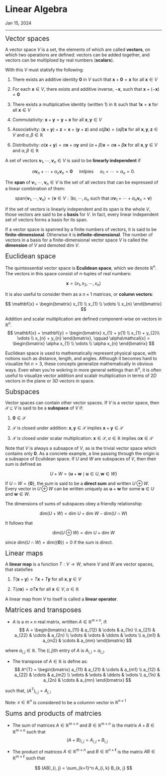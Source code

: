 <h1 class=post >Linear Algebra</h1>
<span class='meta'>Jan 15, 2024</span>
<hr/>


<span style="font-size: 1.5em"> Vector spaces</span>

A vector space $V$ is a set, the elements of which are called $\textbf{vectors}$, on which two operations are defined: vectors can be added together, and vectors can be multiploed by real numbers ($\textbf{scalars}$).

With this $V$ must statisfy the following:

1. There exists an additive identity $\mathbf{0}$ in $V$ such that $\mathbf{x} + \mathbf{0} = \mathbf{x}$ for all $\mathbf{x} \in V$

2. For each  $\mathbf{x} \in V$, there exists and additive inverse, $-\mathbf{x}$, such that $\mathbf{x} + (-\mathbf{x}) = \mathbf{0}$

3. There exists a multiplicative identity (written 1) in $\mathbb{R}$ such that $1\mathbf{x} = \mathbf{x}$ for all $\mathbf{x} \in V$

4. Commutativity: $\mathbf{x} + \mathbf{y} = \mathbf{y} + \mathbf{x}$ for all $\mathbf{x}, \mathbf{y} \in V$

5. Associativity: $(\mathbf{x} + \mathbf{y}) + \mathbf{z} = \mathbf{x} + (\mathbf{y} + \mathbf{z})$ and $\alpha(\beta \mathbf{x}) = (\alpha\beta)\mathbf{x}$  for all $\mathbf{x}, \mathbf{y}, \mathbf{z} \in V$ and $\alpha, \beta \in \mathbb{R}$

6. Distributivity: $\alpha(\mathbf{x} + \mathbf{y}) = \alpha\mathbf{x} + \alpha\mathbf{y}$ and $(\alpha + \beta)\mathbf{x} = \alpha\mathbf{x} + \beta\mathbf{x}$ for all $\mathbf{x}, \mathbf{y} \in V$ and $\alpha, \beta \in \mathbb{R}$

A set of vectors $\mathbf{v}_1, \cdots, \mathbf{v}_n \in V$ is said to be $\textbf{linearly independent}$ if

$$
    \alpha \mathbf{v}_n + \cdots + \alpha_n\mathbf{v}_n = \mathbf{0} \quad \text{ imlpies } \quad\alpha_1 = \cdots = \alpha_n = 0. 
$$

The $\textbf{span}$ of $\mathbf{v}_1, \cdots, \mathbf{v}_n \in V$ is the set of all vectors that can be expressed of a linear combination of them:

$$
    \text{span}\{\mathbf{v}_1, \cdots, \mathbf{v}_n\} = \{\mathbf{v} \in V : \exists\alpha, \cdots, \alpha_n \text{ such that } \alpha\mathbf{v}_1 + \cdots + \alpha_n\mathbf{v}_n = \mathbf{v}\}
$$

If the set of vectors is linearly independent and its span is the whole $V$, those vectors are said to be a $\textbf{basis}$ for $V$. In fact, every linear independent set of vectors forms a basis for its span.

If a vector space is spanned by a finite numbers of vectors, it is said to be $\textbf{finite-dimensional}$. Otherwise it is $\textbf{infinite-dimensional}$. The number of vectors in a basis for a finite-dimensional vector space $V$ is called the $\textbf{dimension}$ of $V$ and demoted dim $V$. 

<span style="font-size: 1.5em"> Euclidean space</span>

The quintessential vector space is $\textbf{Eculidean space}$, which we denote $\mathbb{R}^n$. The vectors in this space consist of $n$-tuples of real numbers:

$$
    \mathbf{x} = \left(x_1, x_2, \cdots, x_n\right)
$$

It is also useful to consider them as a $n \times 1$ matrices, or $\textbf{column vectors}$:

$$
    \mathbf{x} = \begin{bmatrix}
        x_{1} \\
        x_{1} \\
        \vdots \\
        x_{n} 
        \end{bmatrix}
$$

Addition and scalar multiplication are defined component-wise on vectors in $\mathbb{R}^n$.
$$
    \mathbf{x} + \mathbf{y} = \begin{bmatrix}
        x_{1} + y{1} \\
        x_{1} + y_{2}\\
        \vdots \\
        x_{n} + y_{n}
        \end{bmatrix}, \qquad \alpha\mathcal{x} = \begin{bmatrix} 
                                                    \alpha x_{1} \\
                                                    \vdots \\
                                                    \alpha x_{n}
                                                    \end{bmatrix}
$$

Euclidean space is used to mathematically represent physical space, with notions such as distance, length, and angles. Although it becomes hard to visualize fot $n > 3$, these concepts generalize mathematically in obvious ways. Even when you're wokring in more general settings than $\mathbb{R}^n$, it is often useful to visualize vector addition and scalalr multiplication in terms of $2D$ vectors in the plane or $3D$ vectors in space.

<span style="font-size: 1.5em">Subspaces</span>

Vector spaces can contain other vector spaces. If $V$ is a vector space, then $\mathcal{S} \subseteq V$ is said to be a $\textbf{subspace}$ of $V$ if:

1. $\mathbf{0} \in \mathcal{S}$

2. $\mathcal{S}$ is closed under addition: $\mathbf{x}, \mathbf{y} \in \mathcal{S}$ implies $\mathbf{x} + \mathbf{y} \in \mathcal{S}$

3. $\mathcal{S}$ is closed under scalar multiplication: $\mathbf{x} \in \mathcal{S}, \alpha \in \mathbb{R}$ implies $\alpha\mathbf{x} \in \mathcal{S}$

Note that $V$ is always a subsapce of $V$, as is the trivial vector space which contains only $\mathbf{0}$. As a concrete example, a line passing through the origin is a subsapce of Eculidean space. 
If $U$ and $W$ are subspaces of $V$, then their sum is defined as 

$$
    U + W = \{\mathbf{u} + \mathbf{w} \mid \mathbf{u} \in U, \mathbf{w} \in W \}
$$

If $U \cap W = \{\mathbf{0}\}$, the sum is said to be a $\textbf{direct sum}$ and written $U \oplus W$. Every vector in $U \oplus W$ can be written uniquely as $\mathbf{u} + \mathbf{w}$ for some $\mathbf{u} \in U$ and $\mathbf{w} \in W$.

The dimensions of sums of subspaces obey a friendly relationship:

$$
    \text{dim}(U + W) = \text{dim } U + \text{dim } W - \text{dim}(U \cap W)  
$$

It follows that 

$$
    \text{dim}(U \oplus W) = \text{dim } U + \text{dim } W
$$

since $\text{dim}(U \cap W) = \text{dim}(\{\mathbf{0}\}) = 0$ if the sum is direct.

<span style="font-size: 1.5em">Linear maps</span>

A $\textbf{linear map}$ is a function $T: V \rightarrow W$, where $V$ and $W$ are vector spaces, that statisfies 

1. $T(\mathbf{x} + \mathbf{y}) = T\mathbf{x} + T\mathbf{y} \text{ for all } \mathbf{x}, \mathbf{y} \in V$ 

2. $T(\alpha\mathbf{x}) = \alpha T\mathbf{x} \text{ for all } \mathbf{x} \in V, \alpha \in \mathbb{R}$

A linear map from $V$ to itself is called a $\textbf{linear operator}$.
 
<span style="font-size: 1.5em"> Matrices and transposes</span>

- $A$ is a $m \times n$ real matrix, wrtitten $A \in \mathbb{R}^{m \times n}$, if:
$$
A = \begin{bmatrix}
a_{11} & a_{12} & \cdots & a_{1n} \\
a_{21} & a_{22} & \cdots & a_{2n} \\
\vdots & \vdots & \ddots & \vdots \\
a_{m1} & a_{m2} & \cdots & a_{mn}
\end{bmatrix}
$$

where  $a_{i, j} \in \mathbb{R}$. The $(i, j)$th entry of $A$ is $A_{i, j} = a_{i, j}$.

- The transpose of $A \in \mathbb{R}$ is define as: 
$$
A^{T} = \begin{bmatrix}
a_{11} & a_{21} & \cdots & a_{m1} \\
a_{12} & a_{22} & \cdots & a_{m2} \\
\vdots & \vdots & \ddots & \vdots \\
a_{1n} & a_{2n} & \cdots & a_{mn}
\end{bmatrix}
$$

such that, $(A^{T})_{i, j} = A_{j, i}$

Note: $x \in \mathbb{R}^{n}$ is considered to be a columnn vector in $\mathbb{R}^{n \times 1}$

<span style="font-size: 1.5em">Sums and products of matrcies </span>

- The sum of matrices $A \in \mathbb{R}^{m \times n}$ and $B \in \mathbb{R}^{m \times n}$ is the matrix $A + B \in \mathbb{R}^{m \times n}$ such that 
$$
    (A + B)_{i, j} = A_{i, j} + B_{i, j}
$$

- The product of matrices $A \in \mathbb{R}^{m \times n}$ and $B \in \mathbb{R}^{n \times \ell}$ is the matrix $AB \in \mathbb{R}^{m \times \ell}$ such that

$$
    (AB)_{i, j} = \sum_{k=1}^n   A_{i, k} B_{k, j}
$$

